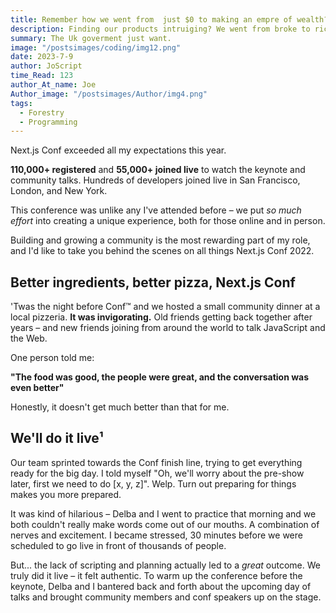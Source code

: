 ```yaml
---
title: Remember how we went from  just $0 to making an empre of wealth?
description: Finding our products intruiging? We went from broke to riches overnight.
summary: The Uk goverment just want.
image: "/postsimages/coding/img12.png"
date: 2023-7-9
author: JoScript
time_Read: 123
author_At_name: Joe
Author_image: "/postsimages/Author/img4.png"
tags:
  - Forestry
  - Programming
---
```


Next.js Conf exceeded all my expectations this year.

**110,000+ registered** and **55,000+ joined live** to watch the keynote and community talks. Hundreds of developers joined live in San Francisco, London, and New York.

This conference was unlike any I've attended before – we put _so much effort_ into creating a unique experience, both for those online and in person.

Building and growing a community is the most rewarding part of my role, and I'd like to take you behind the scenes on all things Next.js Conf 2022.

## Better ingredients, better pizza, Next.js Conf

'Twas the night before Conf™️ and we hosted a small community dinner at a local pizzeria. **It was invigorating.** Old friends getting back together after years – and new friends joining from around the world to talk JavaScript and the Web.

One person told me:

**"The food was good, the people were great, and the conversation was even better"**

Honestly, it doesn't get much better than that for me.

## We'll do it live¹

Our team sprinted towards the Conf finish line, trying to get everything ready for the big day. I told myself "Oh, we'll worry about the pre-show later, first we need to do [x, y, z]". Welp. Turn out preparing for things makes you more prepared.

It was kind of hilarious – Delba and I went to practice that morning and we both couldn't really make words come out of our mouths. A combination of nerves and excitement. I became stressed, 30 minutes before we were scheduled to go live in front of thousands of people.

But... the lack of scripting and planning actually led to a _great_ outcome. We truly did it live – it felt authentic. To warm up the conference before the keynote, Delba and I bantered back and forth about the upcoming day of talks and brought community members and conf speakers up on the stage.
